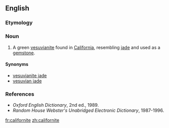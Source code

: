 ==English==
{{wikipedia}}

===Etymology===
{{suffix|California|ite|lang=en}}

===Noun===
{{en-noun|~}}

# {{lb|en|mineral}} A green [[vesuvianite]] found in [[California]], resembling [[jade]] and used as a [[gemstone]].

====Synonyms====
* [[vesuvianite jade]]
* [[vesuvian jade]]

===References===
* ''Oxford English Dictionary'', 2nd ed., 1989.
* ''Random House Webster's Unabridged Electronic Dictionary'', 1987-1996.

[[fr:californite]]
[[zh:californite]]